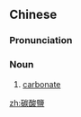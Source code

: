 ==Chinese==
{{zh-forms|s=碳酸盐|type=21}}
{{zh-wp}}

===Pronunciation===
{{zh-pron
|m=tànsuānyán
|c=taan3 syun1 jim4
|mn=thòaⁿ-sng-iâm
|cat=n
}}

===Noun===
{{zh-noun}}

# {{lb|zh|inorganic chemistry}} [[carbonate]]

[[zh:碳酸鹽]]